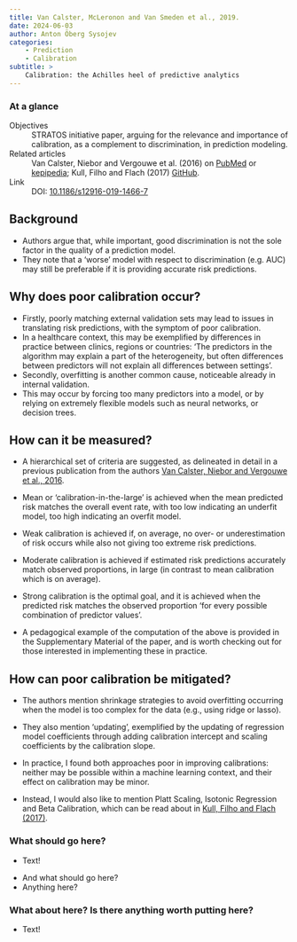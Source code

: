```yaml
---
title: Van Calster, McLeronon and Van Smeden et al., 2019.
date: 2024-06-03
author: Anton Öberg Sysojev
categories:
    - Prediction
    - Calibration
subtitle: >
    Calibration: the Achilles heel of predictive analytics
---
```


::: {.callout-note}

### At a glance

Objectives
: STRATOS initiative paper, arguing for the relevance and importance of calibration, as a complement to discrimination, in prediction modeling.

Related articles
: Van Calster, Niebor and Vergouwe et al. (2016) on [PubMed](https://pubmed.ncbi.nlm.nih.gov/26772608/) or [kepipedia](../vancalster2019/index.qmd); Kull, Filho and Flach (2017) [GitHub](https://betacal.github.io/).

Link
: DOI: [10.1186/s12916-019-1466-7](https://doi-org.proxy.kib.ki.se/10.1186/s12916-019-1466-7)

:::

## Background
- Authors argue that, while important, good discrimination is not the sole factor in the quality of a prediction model.
- They note that a 'worse' model with respect to discrimination (e.g. AUC) may still be preferable if it is providing accurate risk predictions.

## Why does poor calibration occur?
- Firstly, poorly matching external validation sets may lead to issues in translating risk predictions, with the symptom of poor calibration.
- In a healthcare context, this may be exemplified by differences in practice between clinics, regions or countries: 'The predictors in the algorithm may explain a part of the heterogeneity, but often differences between predictors will not explain all differences between settings'.
- Secondly, overfitting is another common cause, noticeable already in internal validation.
- This may occur by forcing too many predictors into a model, or by relying on extremely flexible models such as neural networks, or decision trees.

## How can it be measured?
- A hierarchical set of criteria are suggested, as delineated in detail in a previous publication from the authors [Van Calster, Niebor and Vergouwe et al., 2016](https://doi-org.proxy.kib.ki.se/10.1016/j.jclinepi.2015.12.005).
- Mean or 'calibration-in-the-large' is achieved when the mean predicted risk matches the overall event rate, with too low indicating an underfit model, too high indicating an overfit model.
- Weak calibration is achieved if, on average, no over- or underestimation of risk occurs while also not giving too extreme risk predictions. 
- Moderate calibration is achieved if estimated risk predictions accurately match observed proportions, in large (in contrast to mean calibration which is on average).
- Strong calibration is the optimal goal, and it is achieved when the predicted risk matches the observed proportion 'for every possible combination of predictor values'.

- A pedagogical example of the computation of the above is provided in the Supplementary Material of the paper, and is worth checking out for those interested in implementing these in practice.

## How can poor calibration be mitigated?
- The authors mention shrinkage strategies to avoid overfitting occurring when the model is too complex for the data (e.g., using ridge or lasso).
- They also mention 'updating', exemplified by the updating of regression model coefficients through adding calibration intercept and scaling coefficients by the calibration slope.

- In practice, I found both approaches poor in improving calibrations: neither may be possible within a machine learning context, and their effect on calibration may be minor.
- Instead, I would also like to mention Platt Scaling, Isotonic Regression and Beta Calibration, which can be read about in [Kull, Filho and Flach (2017)](https://proceedings.mlr.press/v54/kull17a.html).

::: {.callout-warning}

### What should go here?
- Text!

:::

- And what should go here?
- Anything here?

::: {.callout-note}

### What about here? Is there anything worth putting here?
- Text!

:::

